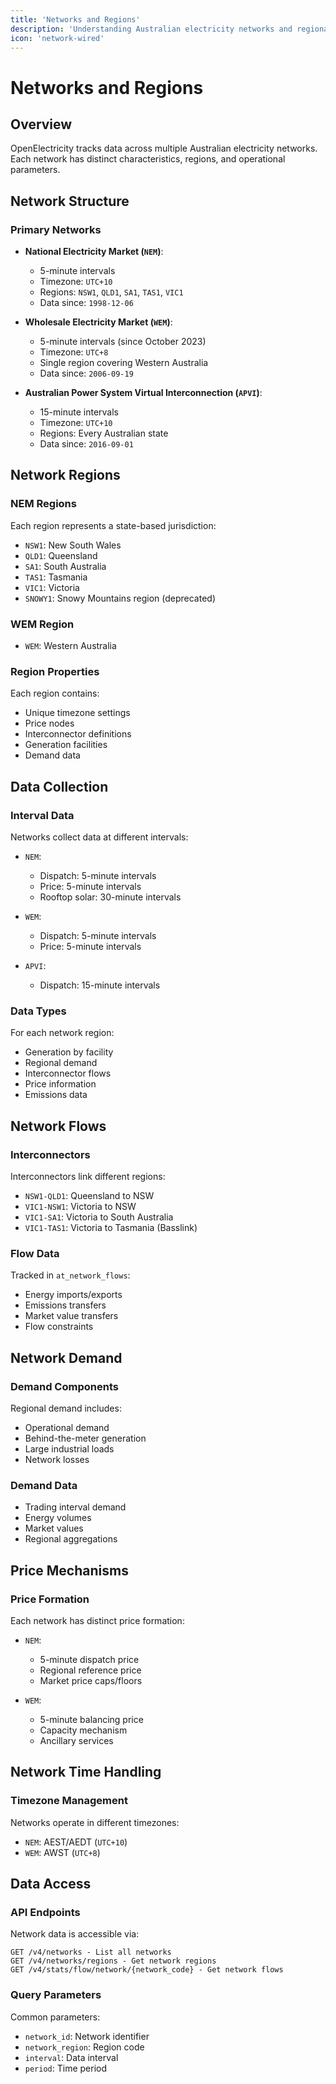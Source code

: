 ```yaml
---
title: 'Networks and Regions'
description: 'Understanding Australian electricity networks and regional structures'
icon: 'network-wired'
---
```


# Networks and Regions

## Overview

OpenElectricity tracks data across multiple Australian electricity networks. Each network has distinct characteristics, regions, and operational parameters.

## Network Structure

### Primary Networks

- **National Electricity Market (`NEM`)**:
  - 5-minute intervals
  - Timezone: `UTC+10`
  - Regions: `NSW1`, `QLD1`, `SA1`, `TAS1`, `VIC1`
  - Data since: `1998-12-06`

- **Wholesale Electricity Market (`WEM`)**:
  - 5-minute intervals (since October 2023)
  - Timezone: `UTC+8`
  - Single region covering Western Australia
  - Data since: `2006-09-19`

- **Australian Power System Virtual Interconnection (`APVI`)**:
  - 15-minute intervals
  - Timezone: `UTC+10`
  - Regions: Every Australian state
  - Data since: `2016-09-01`

## Network Regions

### NEM Regions

Each region represents a state-based jurisdiction:

- `NSW1`: New South Wales
- `QLD1`: Queensland
- `SA1`: South Australia
- `TAS1`: Tasmania
- `VIC1`: Victoria
- `SNOWY1`: Snowy Mountains region (deprecated)

### WEM Region

- `WEM`: Western Australia

### Region Properties

Each region contains:
- Unique timezone settings
- Price nodes
- Interconnector definitions
- Generation facilities
- Demand data

## Data Collection

### Interval Data
Networks collect data at different intervals:

- `NEM`:
  - Dispatch: 5-minute intervals
  - Price: 5-minute intervals
  - Rooftop solar: 30-minute intervals

- `WEM`:
  - Dispatch: 5-minute intervals
  - Price: 5-minute intervals

- `APVI`:
  - Dispatch: 15-minute intervals

### Data Types

For each network region:
- Generation by facility
- Regional demand
- Interconnector flows
- Price information
- Emissions data

## Network Flows

### Interconnectors

Interconnectors link different regions:

- `NSW1-QLD1`: Queensland to NSW
- `VIC1-NSW1`: Victoria to NSW
- `VIC1-SA1`: Victoria to South Australia
- `VIC1-TAS1`: Victoria to Tasmania (Basslink)

### Flow Data
Tracked in `at_network_flows`:
- Energy imports/exports
- Emissions transfers
- Market value transfers
- Flow constraints

## Network Demand

### Demand Components

Regional demand includes:
- Operational demand
- Behind-the-meter generation
- Large industrial loads
- Network losses

### Demand Data

- Trading interval demand
- Energy volumes
- Market values
- Regional aggregations

## Price Mechanisms

### Price Formation

Each network has distinct price formation:

- `NEM`:
  - 5-minute dispatch price
  - Regional reference price
  - Market price caps/floors

- `WEM`:
  - 5-minute balancing price
  - Capacity mechanism
  - Ancillary services

## Network Time Handling

### Timezone Management

Networks operate in different timezones:
- `NEM`: AEST/AEDT (`UTC+10`)
- `WEM`: AWST (`UTC+8`)


## Data Access

### API Endpoints

Network data is accessible via:

```
GET /v4/networks - List all networks
GET /v4/networks/regions - Get network regions
GET /v4/stats/flow/network/{network_code} - Get network flows
```

### Query Parameters

Common parameters:
- `network_id`: Network identifier
- `network_region`: Region code
- `interval`: Data interval
- `period`: Time period
